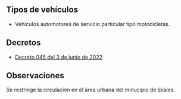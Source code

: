 ## Tipos de vehículos

- Vehículos automotores de servicio particular tipo motocicletas.

## Decretos

- [Decreto 045 del 3 de junio de 2022](/ipiales/decreto-045-del-3-de-junio-de-2022.pdf)

## Observaciones

Se restringe la circulación en el área urbana del minucipio de Ipiales.
